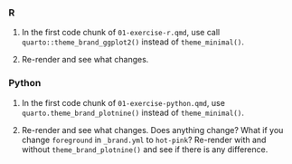 ::: {.panel-tabset}
### R

1. In the first code chunk of `01-exercise-r.qmd`, use call `quarto::theme_brand_ggplot2()` instead of `theme_minimal()`. 

1. Re-render and see what changes. 

### Python

1. In the first code chunk of `01-exercise-python.qmd`, use `quarto.theme_brand_plotnine()` instead of `theme_minimal()`. 

1. Re-render and see what changes. Does anything change? What if you change `foreground` in `_brand.yml` to `hot-pink`? Re-render with and without `theme_brand_plotnine()` and see if there is any difference.

:::